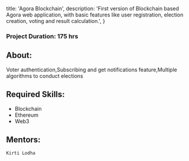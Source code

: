 
  title: 'Agora Blockchain',
  description:
    'First version of Blockchain based Agora web application, with basic features like user registration, election creation, voting and result calculation.',
}


### Project Duration: 175 hrs

## About:

Voter authentication,Subscribing and get notifications feature,Multiple algorithms to conduct elections

## Required Skills:

- Blockchain
- Ethereum
- Web3

## Mentors:

`Kirti Lodha`
